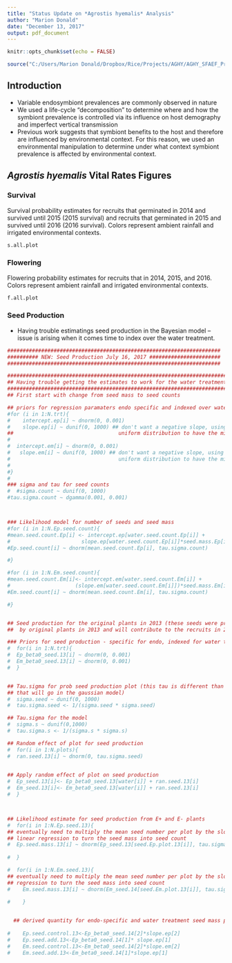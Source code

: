 ```yaml
---
title: "Status Update on *Agrostis hyemalis* Analysis"
author: "Marion Donald"
date: "December 13, 2017"
output: pdf_document
---
```


```r
knitr::opts_chunk$set(echo = FALSE)

source("C:/Users/Marion Donald/Dropbox/Rice/Projects/AGHY/AGHY_SFAEF_Project/AGHY analysis summer2017/AGHY_figures_RMarkdown_Script.R")
```

## Introduction
* Variable endosymbiont prevalences are commonly observed in nature
* We used a life-cycle "decomposition" to determine where and how the symbiont prevalence is controlled via its influence on host demography and imperfect vertical transmission 
* Previous work suggests that symbiont benefits to the host and therefore are influenced by environmental context. For this reason, we used an environmental manipulation to determine under what context symbiont prevalence is affected by environmental context. 

## *Agrostis hyemalis* Vital Rates Figures 


### Survival 
Survival probability estimates for recruits that germinated in 2014 and survived until 2015 (2015 survival) and recruits that germinated in 2015 and survived until 2016 (2016 survival). Colors represent ambient rainfall and irrigated environmental contexts.

```r
s.all.plot
```

### Flowering 
Flowering probability estimates for recruits that in 2014, 2015, and 2016. Colors represent ambient rainfall and irrigated environmental contexts.

```r
f.all.plot
```

### Seed Production 
* Having trouble estimatings seed production in the Bayesian model -- issue is arising when it comes time to index over the water treatment. 
```r
#####################################################################
########## NEW: Seed Production July 16, 2017 #######################
#####################################################################

###################################################################################
## Having trouble getting the estimates to work for the water treatment indexing ##
###################################################################################
## First start with change from seed mass to seed counts

## priors for regression paramaters endo specific and indexed over water treatments 
#for (i in 1:N.trt){
#    intercept.ep[i] ~ dnorm(0, 0.001)
#    slope.ep[i] ~ dunif(0, 1000) ## don't want a negative slope, using the 
##                                  uniform distribution to have the min be 0  
#    
#  intercept.em[i] ~ dnorm(0, 0.001)
#   slope.em[i] ~ dunif(0, 1000) ## don't want a negative slope, using the 
#                                   uniform distribution to have the min be 0  
#    
#}
#
### sigma and tau for seed counts
#  #sigma.count ~ dunif(0, 1000)
#tau.sigma.count ~ dgamma(0.001, 0.001)



### Likelihood model for number of seeds and seed mass
#for (i in 1:N.Ep.seed.count){
#mean.seed.count.Ep[i] <- intercept.ep[water.seed.count.Ep[i]] + 
#                       slope.ep[water.seed.count.Ep[i]]*seed.mass.Ep[i]
#Ep.seed.count[i] ~ dnorm(mean.seed.count.Ep[i], tau.sigma.count)

#}

#for (i in 1:N.Em.seed.count){
#mean.seed.count.Em[i]<- intercept.em[water.seed.count.Em[i]] + 
#                     (slope.em[water.seed.count.Em[i]])*seed.mass.Em[i]
#Em.seed.count[i] ~ dnorm(mean.seed.count.Em[i], tau.sigma.count)

#}


## Seed production for the original plants in 2013 (these seeds were produced 
##  by original plants in 2013 and will contribute to the recruits in 2014)

### Priors for seed production - specific for endo, indexed for water treatment
#  for(i in 1:N.trt){
#  Ep_beta0_seed.13[i] ~ dnorm(0, 0.001)
#  Em_beta0_seed.13[i] ~ dnorm(0, 0.001)
#  }


## Tau.sigma for prob seed production plot (this tau is different than the tau 
## that will go in the gaussian model)
#  sigma.seed ~ dunif(0, 1000)
#  tau.sigma.seed <- 1/(sigma.seed * sigma.seed)

## Tau.sigma for the model
#  sigma.s ~ dunif(0,1000)
#  tau.sigma.s <- 1/(sigma.s * sigma.s)

## Random effect of plot for seed production
#  for(i in 1:N.plots){
#  ran.seed.13[i] ~ dnorm(0, tau.sigma.seed)
  

## Apply random effect of plot on seed production 
#  Ep_seed.13[i]<- Ep_beta0_seed.13[water[i]] + ran.seed.13[i]
#  Em_seed.13[i]<- Em_beta0_seed.13[water[i]] + ran.seed.13[i]
#  }



## Likelihood estimate for seed production from E+ and E- plants
#  for(i in 1:N.Ep.seed.13){
## eventually need to multiply the mean seed number per plot by the slope from the 
## linear regression to turn the seed mass into seed count
#  Ep.seed.mass.13[i] ~ dnorm(Ep_seed.13[seed.Ep.plot.13[i]], tau.sigma.s)
  
#  }

#  for(i in 1:N.Em.seed.13){
## eventually need to multiply the mean seed number per plot by the slope from the linear 
## regression to turn the seed mass into seed count
#    Em.seed.mass.13[i] ~ dnorm(Em_seed.14[seed.Em.plot.13[i]], tau.sigma.s)
    
#    }


  ## derived quantity for endo-specific and water treatment seed mass prob
 
#    Ep.seed.control.13<-Ep_beta0_seed.14[2]*slope.ep[2]
#    Ep.seed.add.13<-Ep_beta0_seed.14[1]* slope.ep[1]
#    Em.seed.control.13<-Em_beta0_seed.14[2]*slope.em[2]
#    Em.seed.add.13<-Em_beta0_seed.14[1]*slope.ep[1]
```
